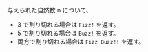 与えられた自然数 n について、

- 3 で割り切れる場合は `Fizz!` を返す。
- 5 で割り切れる場合は `Buzz!` を返す。
- 両方で割り切れる場合は `Fizz Buzz!!` を返す。
